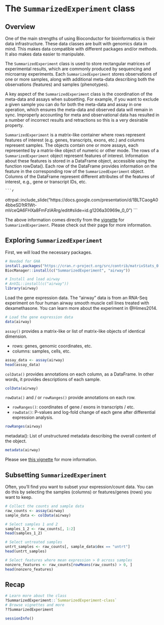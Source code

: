# The `SummarizedExperiment` class {#summarizedexperiment}

## Overview

One of the main strengths of using Bioconductor for bioinformatics is their data infrastructure. These data classes are built with genomics data in mind. This makes data compatible with different packages and/or methods. It also makes data easier to manipulate.

The `SummarizedExperiment` class is used to store rectangular matrices of experimental results, which are commonly produced by sequencing and microarray experiments. Each `SummarizedExperiment` stores observations of one or more samples, along with additional meta-data describing both the observations (features) and samples (phenotypes).

A key aspect of the `SummarizedExperiment` class is the coordination of the meta-data and assays when subsetting. For example, if you want to exclude a given sample you can do for both the meta-data and assay in one operation, which ensures the meta-data and observed data will remain in sync. Improperly accounting for meta and observational data has resulted in a number of incorrect results and retractions so this is a very desirable property.

`SummarizedExperiment` is a matrix-like container where rows represent features of interest (e.g. genes, transcripts, exons, etc.) and columns represent samples. The objects contain one or more assays, each represented by a matrix-like object of numeric or other mode. The rows of a `SummarizedExperiment` object represent features of interest. Information about these features is stored in a DataFrame object, accessible using the function rowData(). Each row of the DataFrame provides information on the feature in the corresponding row of the `SummarizedExperiment` object. Columns of the DataFrame represent different attributes of the features of interest, e.g., gene or transcript IDs, etc.

    ```r
ottrpal::include_slide("https://docs.google.com/presentation/d/1BLTCaogA04bbeSD1tR1Wt-mVceQA6FHXa8FmFzIARrg/edit#slide=id.g1206a30969e_0_0")
    ```

The above information comes directly from the [vignette](https://bioconductor.org/packages/release/bioc/vignettes/SummarizedExperiment/inst/doc/SummarizedExperiment.html) for `SummarizedExperiment`. Please check out their page for more information.

## Exploring `SummarizedExperiment`

First, we will load the necessary packages.

```r
# Needed for GHA
install.packages("https://cran.r-project.org/src/contrib/matrixStats_0.61.0.tar.gz", repo=NULL, type="source")
BiocManager::install(c("SummarizedExperiment", "airway"))
```

```r
# Install and load airway
# AnVIL::install(c("airway"))
library(airway)
```

Load the gene expression data. The "airway" data is from an RNA-Seq experiment on four human airway smooth muscle cell lines treated with dexamethasone. You can learn more about the experiment in @Himes2014.

```r
# Load the gene expression data
data(airway)
```

`assay()` provides a matrix-like or list of matrix-like objects of identical dimension.

- rows: genes, genomic coordinates, etc.
- columns: samples, cells, etc.
    
```r
assay_data <- assay(airway)
head(assay_data)
```
    
`colData()` provides annotations on each column, as a DataFrame. In other words, it provides descriptions of each sample.
    
```r
colData(airway)
```
    
`rowData()` and / or `rowRanges()` provide annotations on each row.

- `rowRanges()`: coordinates of gene / exons in transcripts / etc.
- `rowData()`: P-values and log-fold change of each gene after differential expression analysis.

```r
rowRanges(airway)
```

metadata(): List of unstructured metadata describing the overall content of the object.

```r
metadata(airway)
```

Please see [this vignette](https://bioconductor.org/help/course-materials/2019/BSS2019/04_Practical_CoreApproachesInBioconductor.html) for more information.

## Subsetting `SummarizedExperiment`

Often, you'll find you want to subset your expression/count data. You can do this by selecting the samples (columns) or features/genes (rows) you want to keep.

```r
# Collect the counts and sample data
raw_counts <- assay(airway)
sample_data <- colData(airway)

# Select samples 1 and 2
samples_1_2 <- raw_counts[, 1:2]
head(samples_1_2)

# Select untreated samples
untrt_samples <- raw_counts[, sample_data$dex == "untrt"]
head(untrt_samples)

# Select features where mean expression > 0 across samples
nonzero_features <- raw_counts[rowMeans(raw_counts) > 0, ]
head(nonzero_features)
```

## Recap

```r
# Learn more about the class
?SummarizedExperiment::`SummarizedExperiment-class`
# Browse vignettes and more
??SummarizedExperiment
```

```r
sessionInfo()
```
